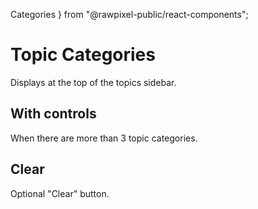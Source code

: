 
  Categories
} from "@rawpixel-public/react-components";


<Meta title="Topics/Categories" decorators={[withKnobs]} />

# Topic Categories

Displays at the top of the topics sidebar.

## With controls

When there are more than 3 topic categories.

<Preview>
  <Story name="controls">
    <Centered style={{background: "#F4F4F4"}}>
      <Categories
        categories={object("categories", 
          [
            {
              id: 1,
              title: "All",
              visible: true
            },
            {
              id: 2,
              title: "Elements",
              visible: true
            },
            {
              id: 3,
              title: "Stickers",
              visible: true
            },
            {
              id: 4,
              title: "Photos",
              visible: false
            },
            {
              id: 5,
              title: "Wallpaper",
              visible: true
            }
          ], "controls")
        }
        title={text("title", "Graphics", "controls")}
        showClear={boolean("showClear", false, "controls")}
        onClearClick={action("clear-click")}
        onCategoryClick={action("category-click")}
      />
    </Centered>
  </Story>
</Preview>

## Clear

Optional "Clear" button.

<Preview>
  <Story name="no-controls">
    <Centered style={{background: "#F4F4F4"}}>
      <Categories
        categories={object("categories", 
          [
            {
              id: 1,
              title: "All",
              visible: true
            },
            {
              id: 2,
              title: "Elements",
              visible: true
            },
            {
              id: 3,
              title: "Stickers",
              visible: true
            }
          ], "clear")
        }
        title={text("title", "Graphics", "clear")}
        showClear={boolean("showClear", true, "clear")}
        onClearClick={action("clear-click")}
        onCategoryClick={action("category-click")}
      />
    </Centered>
  </Story>
</Preview>

